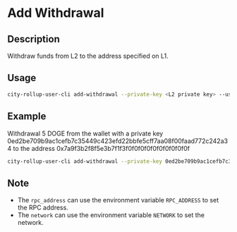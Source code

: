# Add Withdrawal

## Description
Withdraw funds from L2 to the address specified on L1.

## Usage
```bash
city-rollup-user-cli add-withdrawal --private-key <L2 private key> --user_id <user_id> --value <ammount to withdraw in sats> --nonce <a random number for enhanced security> --destination <L1 address>
```

## Example
Withdrawal 5 DOGE from the wallet with a private key 0ed2be709b9ac1cefb7c35449c423efd22bbfe5cff7aa08f00faad772c242a34 to the address 0x7a9f3b2f8f5e3b7f1f3f0f0f0f0f0f0f0f0f0f0f
```bash
city-rollup-user-cli add-withdrawal --private-key 0ed2be709b9ac1cefb7c35449c423efd22bbfe5cff7aa08f00faad772c242a34 --user-id 1 --value 500000000 --nonce 1 --destination 0x7a9f3b2f8f5e3b7f1f3f0f0f0f0f0f0f0f0f0f0f
```

## Note
- The `rpc_address` can use the environment variable `RPC_ADDRESS` to set the RPC address.
- The `network` can use the environment variable `NETWORK` to set the network.

